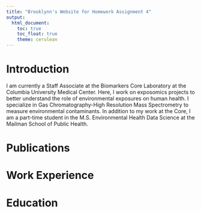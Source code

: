 ```yaml
---
title: "Brooklynn's Website for Homework Assignment 4"
output: 
  html_document:
    toc: true
    toc_float: true
    theme: cerulean
---
```


# Introduction

I am currently a Staff Associate at the Biomarkers Core Laboratory at the Columbia University Medical Center. Here, I work on exposomics projects to better understand the role of environmental exposures on human health. I specialize in Gas Chromatography-High Resolution Mass Spectrometry to measure environmental contaminants. In addition to my work at the Core, I am a part-time student in the M.S. Environmental Health Data Science at the Mailman School of Public Health. 

# Publications

# Work Experience

# Education

